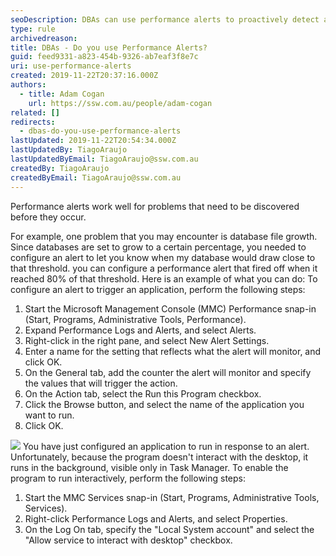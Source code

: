 ```yaml
---
seoDescription: DBAs can use performance alerts to proactively detect and address potential issues before they impact database performance or cause downtime.
type: rule
archivedreason:
title: DBAs - Do you use Performance Alerts?
guid: feed9331-a823-454b-9326-ab7eaf3f8e7c
uri: use-performance-alerts
created: 2019-11-22T20:37:16.000Z
authors:
  - title: Adam Cogan
    url: https://ssw.com.au/people/adam-cogan
related: []
redirects:
  - dbas-do-you-use-performance-alerts
lastUpdated: 2019-11-22T20:54:34.000Z
lastUpdatedBy: TiagoAraujo
lastUpdatedByEmail: TiagoAraujo@ssw.com.au
createdBy: TiagoAraujo
createdByEmail: TiagoAraujo@ssw.com.au
---
```


Performance alerts work well for problems that need to be discovered before they occur.

For example, one problem that you may encounter is database file growth. Since databases are set to grow to a certain percentage, you needed to configure an alert to let you know when my database would draw close to that threshold. you can configure a performance alert that fired off when it reached 80% of that threshold. Here is an example of what you can do:
To configure an alert to trigger an application, perform the following steps:

1. Start the Microsoft Management Console (MMC) Performance snap-in (Start, Programs, Administrative Tools, Performance).
2. Expand Performance Logs and Alerts, and select Alerts.
3. Right-click in the right pane, and select New Alert Settings.
4. Enter a name for the setting that reflects what the alert will monitor, and click OK.
5. On the General tab, add the counter the alert will monitor and specify the values that will trigger the action.
6. On the Action tab, select the Run this Program checkbox.
7. Click the Browse button, and select the name of the application you want to run.
8. Click OK.

![](/uploads/rules/use-performance-alerts/performanceAlert.gif)
You have just configured an application to run in response to an alert. Unfortunately, because the program doesn't interact with the desktop, it runs in the background, visible only in Task Manager. To enable the program to run interactively, perform the following steps:

1. Start the MMC Services snap-in (Start, Programs, Administrative Tools, Services).
2. Right-click Performance Logs and Alerts, and select Properties.
3. On the Log On tab, specify the "Local System account" and select the "Allow service to interact with desktop" checkbox.
